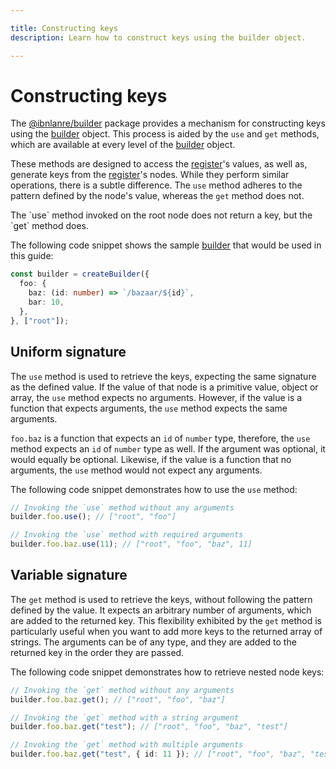 ```yaml
---

title: Constructing keys
description: Learn how to construct keys using the builder object.

---
```



# Constructing keys

The [@ibnlanre/builder][1] package provides a mechanism for constructing keys using the [builder][3] object. This process is aided by the `use` and `get` methods, which are available at every level of the [builder][3] object.

These methods are designed to access the [register][4]'s values, as well as, generate keys from the [register][4]'s nodes. While they perform similar operations, there is a subtle difference. The `use` method adheres to the pattern defined by the node's value, whereas the `get` method does not.

<Callout type="info">
  The `use` method invoked on the root node does not return a key, but the `get` method does.
</Callout>

The following code snippet shows the sample [builder][3] that would be used in this guide:

```typescript copy
const builder = createBuilder({
  foo: {
    baz: (id: number) => `/bazaar/${id}`,
    bar: 10,
  },
}, ["root"]);
```

## Uniform signature

The `use` method is used to retrieve the keys, expecting the same signature as the defined value. If the value of that node is a primitive value, object or array, the `use` method expects no arguments. However, if the value is a function that expects arguments, the `use` method expects the same arguments.

`foo.baz` is a function that expects an `id` of `number` type, therefore, the `use` method expects an `id` of `number` type as well. If the argument was optional, it would equally be optional. Likewise, if the value is a function that no arguments, the `use` method would not expect any arguments.

The following code snippet demonstrates how to use the `use` method:

```typescript copy
// Invoking the `use` method without any arguments
builder.foo.use(); // ["root", "foo"]

// Invoking the `use` method with required arguments
builder.foo.baz.use(11); // ["root", "foo", "baz", 11]
```

## Variable signature

The `get` method is used to retrieve the keys, without following the pattern defined by the value. It expects an arbitrary number of arguments, which are added to the returned key. This flexibility exhibited by the `get` method is particularly useful when you want to add more keys to the returned array of strings. The arguments can be of any type, and they are added to the returned key in the order they are passed.

The following code snippet demonstrates how to retrieve nested node keys:

```typescript copy
// Invoking the `get` method without any arguments
builder.foo.baz.get(); // ["root", "foo", "baz"]

// Invoking the `get` method with a string argument
builder.foo.baz.get("test"); // ["root", "foo", "baz", "test"]

// Invoking the `get` method with multiple arguments
builder.foo.baz.get("test", { id: 11 }); // ["root", "foo", "baz", "test", { id: 11 }]
```

[1]: /getting-started
[2]: /core-concepts/create-builder
[3]: /core-concepts/builder-object
[4]: /core-concepts
